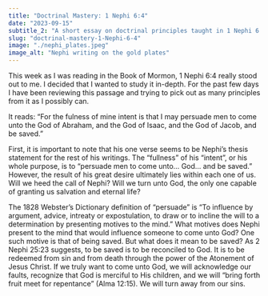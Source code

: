```yaml
---
title: "Doctrinal Mastery: 1 Nephi 6:4"
date: "2023-09-15"
subtitle_2: "A short essay on doctrinal principles taught in 1 Nephi 6:4"
slug: "doctrinal-mastery-1-Nephi-6-4"
image: "./nephi_plates.jpeg"
image_alt: "Nephi writing on the gold plates"
---
```


This week as I was reading in the Book of Mormon, 1 Nephi 6:4 really stood out to me. I decided that I wanted to study it in-depth. For the past few days I have been reviewing this passage and trying to pick out as many principles from it as I possibly can. 

It reads: “For the fulness of mine intent is that I may persuade men to come unto the God of Abraham, and the God of Isaac, and the God of Jacob, and be saved.” 

First, it is important to note that his one verse seems to be Nephi’s thesis statement for the rest of his writings. The “fullness” of his “intent”, or his whole purpose, is to “persuade men to come unto… God… and be saved.” However, the result of his great desire ultimately lies within each one of us. Will we heed the call of Nephi? Will we turn unto God, the only one capable of granting us salvation and eternal life? 

The 1828 Webster’s Dictionary definition of “persuade” is “To influence by argument, advice, intreaty or expostulation, to draw or to incline the will to a determination by presenting motives to the mind.” What motives does Nephi present to the mind that would influence someone to come unto God? One such motive is that of being saved. But what does it mean to be saved? As 2 Nephi 25:23 suggests, to be saved is to be reconciled to God. It is to be redeemed from sin and from death through the power of the Atonement of Jesus Christ. If we truly want to come unto God, we will acknowledge our faults, recognize that God is merciful to His children, and we will “bring forth fruit meet for repentance” (Alma 12:15). We will turn away from our sins. 
